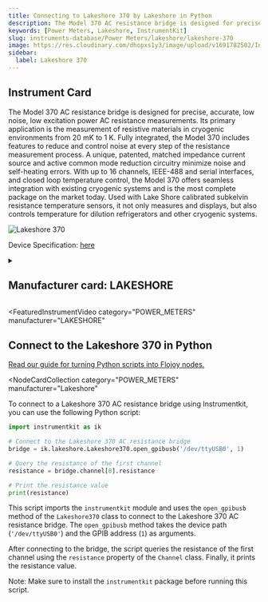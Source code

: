 ```yaml
---
title: Connecting to Lakeshore 370 by Lakeshore in Python
description: The Model 370 AC resistance bridge is designed for precise, accurate, low noise, low excitation power AC resistance measurements. Its primary application is the measurement of resistive materials in cryogenic environments from 20 mK to 1 K. Fully integrated, the Model 370 includes features to reduce and control noise at every step of the resistance measurement process. A unique, patented, matched impedance current source and active common mode reduction circuitry minimize noise and self-heating errors. With up to 16 channels, IEEE-488 and serial interfaces, and closed loop temperature control, the Model 370 offers seamless integration with existing cryogenic systems and is the most complete package on the market today. Used with Lake Shore calibrated subkelvin resistance temperature sensors, it not only measures and displays, but also controls temperature for dilution refrigerators and other cryogenic systems.
keywords: [Power Meters, Lakeshore, InstrumentKit]
slug: instruments-database/Power Meters/lakeshore/lakeshore-370
image: https://res.cloudinary.com/dhopxs1y3/image/upload/v1691782502/Instruments/Power%20Meters/Lakeshore-370/Lakeshore-370.png
sidebar:
  label: Lakeshore 370
---
```



## Instrument Card

The Model 370 AC resistance bridge is designed for precise, accurate, low noise, low excitation power AC resistance measurements. Its primary application is the measurement of resistive materials in cryogenic environments from 20 mK to 1 K. Fully integrated, the Model 370 includes features to reduce and control noise at every step of the resistance measurement process. A unique, patented, matched impedance current source and active common mode reduction circuitry minimize noise and self-heating errors. With up to 16 channels, IEEE-488 and serial interfaces, and closed loop temperature control, the Model 370 offers seamless integration with existing cryogenic systems and is the most complete package on the market today. Used with Lake Shore calibrated subkelvin resistance temperature sensors, it not only measures and displays, but also controls temperature for dilution refrigerators and other cryogenic systems.

![Lakeshore 370](https://res.cloudinary.com/dhopxs1y3/image/upload/v1691782502/Instruments/Power%20Meters/Lakeshore-370/Lakeshore-370.png)

Device Specification: [here](https://www.cryotrade.ru/uploads/documents/temperature/LakeShore370.pdf)

<details style={{ marginTop: "15px"}}>
<summary><h2 style={{display:'inline'}}>Manufacturer card: LAKESHORE</h2></summary>

![LAKESHORE](https://res.cloudinary.com/dhopxs1y3/image/upload/v1692813206/Instruments/Vendor%20Logos/Lakeshore_Cryotronics.png)

Supporting advanced scientific research, Lake Shore is a leading global innovator in measurement and control solutions.

- Headquarters: Westerville, Ohio, USA
- Yearly Revenue (millions, USD): 21.4
- Vendor Website: [here](https://www.lakeshore.com/home)

</details>


<FeaturedInstrumentVideo
  category="POWER_METERS"
  manufacturer="LAKESHORE"
></FeaturedInstrumentVideo>

## Connect to the Lakeshore 370 in Python

[Read our guide for turning Python scripts into Flojoy nodes.](https://docs.flojoy.ai/contribution/blocks/custom-flojoy-block/)


<Tabs>
<TabItem value="Flojoy" label="Flojoy" className="flojoy-instrument-tabs">

<NodeCardCollection
  category="POWER_METERS"
  manufacturer="Lakeshore"
></NodeCardCollection>

</TabItem>
<TabItem value="InstrumentKit" label="InstrumentKit">

To connect to a Lakeshore 370 AC resistance bridge using Instrumentkit, you can use the following Python script:

```python
import instrumentkit as ik

# Connect to the Lakeshore 370 AC resistance bridge
bridge = ik.lakeshore.Lakeshore370.open_gpibusb('/dev/ttyUSB0', 1)

# Query the resistance of the first channel
resistance = bridge.channel[0].resistance

# Print the resistance value
print(resistance)
```

This script imports the `instrumentkit` module and uses the `open_gpibusb` method of the `Lakeshore370` class to connect to the Lakeshore 370 AC resistance bridge. The `open_gpibusb` method takes the device path (`'/dev/ttyUSB0'`) and the GPIB address (`1`) as arguments.

After connecting to the bridge, the script queries the resistance of the first channel using the `resistance` property of the `Channel` class. Finally, it prints the resistance value.

Note: Make sure to install the `instrumentkit` package before running this script.

</TabItem>
</Tabs>
